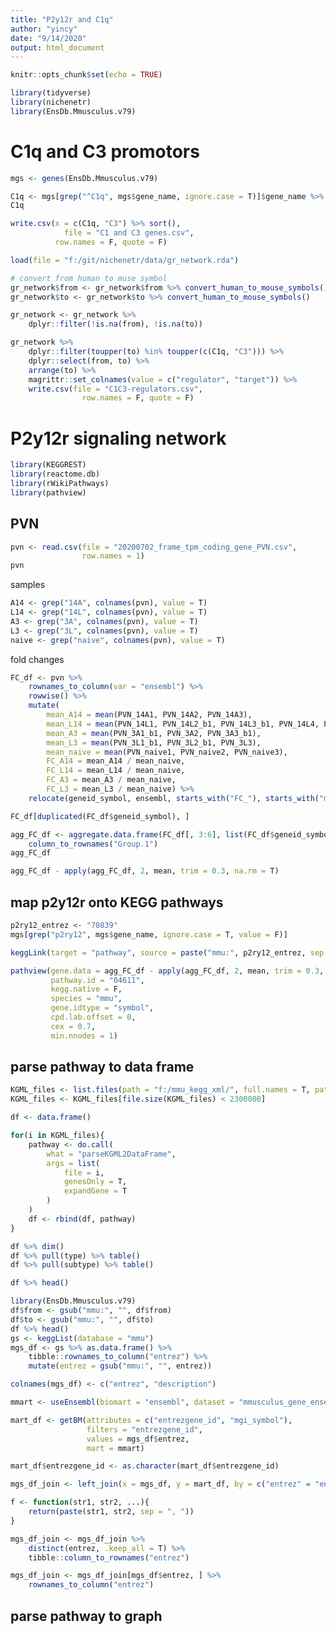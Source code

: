 ```yaml
---
title: "P2y12r and C1q"
author: "yincy"
date: "9/14/2020"
output: html_document
---
```


```r
knitr::opts_chunk$set(echo = TRUE)
```


```r
library(tidyverse)
library(nichenetr)
library(EnsDb.Mmusculus.v79)
```


# C1q and C3 promotors  
```r
mgs <- genes(EnsDb.Mmusculus.v79)

C1q <- mgs[grep("^C1q", mgs$gene_name, ignore.case = T)]$gene_name %>% unique()
C1q

write.csv(x = c(C1q, "C3") %>% sort(), 
            file = "C1 and C3 genes.csv", 
          row.names = F, quote = F)
```

```r
load(file = "f:/git/nichenetr/data/gr_network.rda")

# convert from human to muse symbol
gr_network$from <- gr_network$from %>% convert_human_to_mouse_symbols()
gr_network$to <- gr_network$to %>% convert_human_to_mouse_symbols()

gr_network <- gr_network %>% 
    dplyr::filter(!is.na(from), !is.na(to))

gr_network %>% 
    dplyr::filter(toupper(to) %in% toupper(c(C1q, "C3"))) %>% 
    dplyr::select(from, to) %>% 
    arrange(to) %>% 
    magrittr::set_colnames(value = c("regulator", "target")) %>% 
    write.csv(file = "C1C3-regulators.csv", 
                row.names = F, quote = F)
```


# P2y12r signaling network  
```r
library(KEGGREST)
library(reactome.db)
library(rWikiPathways)
library(pathview)
```


## PVN  
```r
pvn <- read.csv(file = "20200702_frame_tpm_coding_gene_PVN.csv", 
                row.names = 1)
pvn
```

samples  
```r
A14 <- grep("14A", colnames(pvn), value = T)
L14 <- grep("14L", colnames(pvn), value = T)
A3 <- grep("3A", colnames(pvn), value = T)
L3 <- grep("3L", colnames(pvn), value = T)
naive <- grep("naive", colnames(pvn), value = T)
```

fold changes  
```r
FC_df <- pvn %>% 
    rownames_to_column(var = "ensembl") %>% 
    rowwise() %>% 
    mutate(
        mean_A14 = mean(PVN_14A1, PVN_14A2, PVN_14A3), 
        mean_L14 = mean(PVN_14L1, PVN_14L2_b1, PVN_14L3_b1, PVN_14L4, PVN_14L5, PVN_14L6), 
        mean_A3 = mean(PVN_3A1_b1, PVN_3A2, PVN_3A3_b1), 
        mean_L3 = mean(PVN_3L1_b1, PVN_3L2_b1, PVN_3L3), 
        mean_naive = mean(PVN_naive1, PVN_naive2, PVN_naive3), 
        FC_A14 = mean_A14 / mean_naive, 
        FC_L14 = mean_L14 / mean_naive, 
        FC_A3 = mean_A3 / mean_naive, 
        FC_L3 = mean_L3 / mean_naive) %>% 
    relocate(geneid_symbol, ensembl, starts_with("FC_"), starts_with("mean")) 

FC_df[duplicated(FC_df$geneid_symbol), ]
```

```r
agg_FC_df <- aggregate.data.frame(FC_df[, 3:6], list(FC_df$geneid_symbol), FUN = "sum") %>% 
    column_to_rownames("Group.1")
agg_FC_df

agg_FC_df - apply(agg_FC_df, 2, mean, trim = 0.3, na.rm = T)
```


## map p2y12r onto KEGG pathways  
```r
p2ry12_entrez <- "70839"
mgs[grep("p2ry12", mgs$gene_name, ignore.case = T, value = F)]
```


```r
keggLink(target = "pathway", source = paste("mmu:", p2ry12_entrez, sep = ""))
```

```r
pathview(gene.data = agg_FC_df - apply(agg_FC_df, 2, mean, trim = 0.3, na.rm = T), 
         pathway.id = "04611", 
         kegg.native = F, 
         species = "mmu", 
         gene.idtype = "symbol", 
         cpd.lab.offset = 0, 
         cex = 0.7, 
         min.nnodes = 1)
```


## parse pathway to data frame   
```r
KGML_files <- list.files(path = "f:/mmu_kegg_xml/", full.names = T, pattern = ".xml$")
KGML_files <- KGML_files[file.size(KGML_files) < 2300000]

df <- data.frame()

for(i in KGML_files){
    pathway <- do.call(
        what = "parseKGML2DataFrame", 
        args = list(
            file = i, 
            genesOnly = T, 
            expandGene = T
        )
    )
    df <- rbind(df, pathway)
}

df %>% dim()
df %>% pull(type) %>% table()
df %>% pull(subtype) %>% table()

df %>% head()
```

```r
library(EnsDb.Mmusculus.v79)
df$from <- gsub("mmu:", "", df$from)
df$to <- gsub("mmu:", "", df$to)
df %>% head()
gs <- keggList(database = "mmu")
mgs_df <- gs %>% as.data.frame() %>% 
    tibble::rownames_to_column("entrez") %>% 
    mutate(entrez = gsub("mmu:", "", entrez))

colnames(mgs_df) <- c("entrez", "description")

mmart <- useEnsembl(biomart = "ensembl", dataset = "mmusculus_gene_ensembl", mirror = "www")

mart_df <- getBM(attributes = c("entrezgene_id", "mgi_symbol"), 
                 filters = "entrezgene_id", 
                 values = mgs_df$entrez, 
                 mart = mmart)

mart_df$entrezgene_id <- as.character(mart_df$entrezgene_id)

mgs_df_join <- left_join(x = mgs_df, y = mart_df, by = c("entrez" = "entrezgene_id")) 

f <- function(str1, str2, ...){
    return(paste(str1, str2, sep = ", "))
}

mgs_df_join <- mgs_df_join %>% 
    distinct(entrez, .keep_all = T) %>% 
    tibble::column_to_rownames("entrez")

mgs_df_join <- mgs_df_join[mgs_df$entrez, ] %>% 
    rownames_to_column("entrez")


```



## parse pathway to graph



